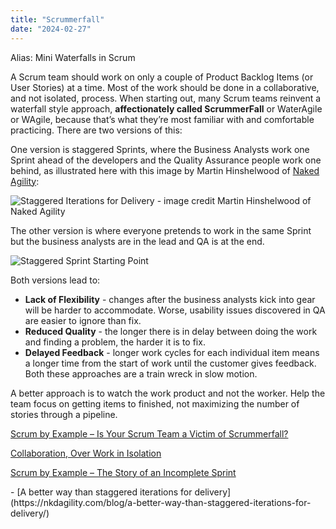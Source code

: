```yaml
---
title: "Scrummerfall"
date: "2024-02-27"
---
```


Alias: Mini Waterfalls in Scrum

A Scrum team should work on only a couple of Product Backlog Items (or User Stories) at a time. Most of the work should be done in a collaborative, and not isolated, process. When starting out, many Scrum teams reinvent a waterfall style approach, **affectionately called ScrummerFall** or WaterAgile or WAgile, because that’s what they’re most familiar with and comfortable practicing. There are two versions of this:

One version is staggered Sprints, where the Business Analysts work one Sprint ahead of the developers and the Quality Assurance people work one behind, as illustrated here with this image by Martin Hinshelwood of [Naked Agility](https://nkdagility.com):

![Staggered Iterations for Delivery - image credit Martin Hinshelwood of Naked Agility](src/content/glossary/scrummerfall/images/staggered-iterations-for-delivery-image-credit-Martin-Hinshelwood-of-Naked-Agility.png)

The other version is where everyone pretends to work in the same Sprint but the business analysts are in the lead and QA is at the end.

![Staggered Sprint Starting Point](src/content/glossary/scrummerfall/images/Staggered-Sprint-Starting-Point-1024x613.jpg)

Both versions lead to:

- **Lack of Flexibility** - changes after the business analysts kick into gear will be harder to accommodate. Worse, usability issues discovered in QA are easier to ignore than fix.
- **Reduced Quality** - the longer there is in delay between doing the work and finding a problem, the harder it is to fix.
- **Delayed Feedback** - longer work cycles for each individual item means a longer time from the start of work until the customer gives feedback. Both these approaches are a train wreck in slow motion.

A better approach is to watch the work product and not the worker. Help the team focus on getting items to finished, not maximizing the number of stories through a pipeline.

[Scrum by Example – Is Your Scrum Team a Victim of Scrummerfall?](/blog/scrum-team-scrummerfall)

[Collaboration, Over Work in Isolation](/blog/collaboration-over-work-in-isolation)

[Scrum by Example – The Story of an Incomplete Sprint](/blog/scrum-by-example-the-story-of-an-incomplete-sprint)

<HighlightBox heading="Resource Links" variant="resourceLinks">
- [A better way than staggered iterations for delivery](https://nkdagility.com/blog/a-better-way-than-staggered-iterations-for-delivery/)
</HighlightBox>
